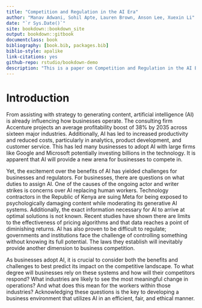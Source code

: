 ```yaml
--- 
title: "Competition and Regulation in the AI Era"
author: "Manav Adwani, Sohil Apte, Lauren Brown, Anson Lee, Xuexin Li"
date: "`r Sys.Date()`"
site: bookdown::bookdown_site
output: bookdown::gitbook
documentclass: book
bibliography: [book.bib, packages.bib]
biblio-style: apalike
link-citations: yes
github-repo: rstudio/bookdown-demo
description: "This is a paper on Competition and Regulation in the AI Era."
---
```


# Introduction

From assisting with strategy to generating content, artificial intelligence (AI) is already influencing how businesses operate. The consulting firm Accenture projects an average profitability boost of 38% by 2035 across sixteen major industries. Additionally, AI has led to increased productivity and reduced costs, particularly in analytics, product development, and customer service. This has led many businesses to adopt AI with large firms like Google and Microsoft potentially investing billions in the technology. It is apparent that AI will provide a new arena for businesses to compete in.

Yet, the excitement over the benefits of AI has yielded challenges for businesses and regulators. For businesses, there are questions on what duties to assign AI. One of the causes of the ongoing actor and writer strikes is concerns over AI replacing human workers. Technology contractors in the Republic of Kenya are suing Meta for being exposed to psychologically damaging content while moderating its generative AI systems. Additionally, the exact information necessary for AI to arrive at optimal solutions is not known. Recent studies have shown there are limits to the effectiveness of pricing algorithms and that data reaches a point of diminishing returns. AI has also proven to be difficult to regulate; governments and institutions face the challenge of controlling something without knowing its full potential. The laws they establish will inevitably provide another dimension to business competition.

As businesses adopt AI, it is crucial to consider both the benefits and challenges to best predict its impact on the competitive landscape. To what degree will businesses rely on these systems and how will their competitors respond? What industries are likely to see the most meaningful change in operations? And what does this mean for the workers within those industries? Acknowledging these questions is the key to developing a business environment that utilizes AI in an efficient, fair, and ethical manner.
